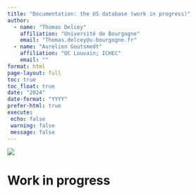 ```yaml
---
title: "Documentation: the US database (work in progress)"
author: 
  - name: "Thomas Delcey"
    affiliation: "Université de Bourgogne"
    email: "Thomas.delcey@u-bourgogne.fr"
  - name: "Aurelien Goutsmedt"
    affiliation: "UC Louvain; ICHEC"
    email: "" 
format: html
page-layout: full
toc: true
toc_float: true
date: "2024"
date-format: "YYYY"
prefer-html: true
execute:
 echo: false
 warning: false
 message: false
---
```


![](picture.png)

# Work in progress
